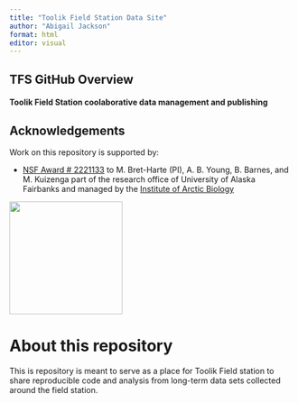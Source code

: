 ---
title: "Toolik Field Station Data Site"
author: "Abigail Jackson"
format: html
editor: visual
---

## TFS GitHub Overview

#### Toolik Field Station coolaborative data management and publishing

## Acknowledgements

Work on this repository is supported by:

-   [NSF Award \# 2221133](https://www.nsf.gov/awardsearch/showAward?AWD_ID=2221133) to M. Bret-Harte (PI), A. B. Young, B. Barnes, and M. Kuizenga part of the research office of University of Alaska Fairbanks and managed by the [Institute of Arctic Biology](https://www.uaf.edu/iab/)

![](https://pbs.twimg.com/profile_images/1199775082542858240/Qgmitl3k_400x400.jpg){width="200"}

# About this repository

This is repository is meant to serve as a place for Toolik Field station to share reproducible code and analysis from long-term data sets collected around the field station.
